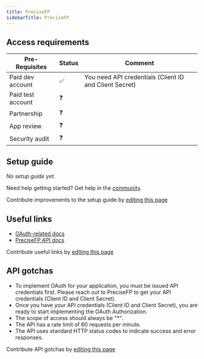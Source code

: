 ```yaml
---
title: PreciseFP
sidebarTitle: PreciseFP
---
```



<Overview />
<PreBuiltTooling />
<PreBuiltUseCases />

## Access requirements
| Pre-Requisites | Status | Comment|
| - | - | - |
| Paid dev account | ✅ | You need API credentials (Client ID and Client Secret) |
| Paid test account | ❓ |  |
| Partnership | ❓ | |
| App review | ❓ |  |
| Security audit | ❓ | |


## Setup guide

_No setup guide yet._

<Tip>Need help getting started? Get help in the [community](https://nango.dev/slack).</Tip>

<Note>Contribute improvements to the setup guide by [editing this page](https://github.com/nangohq/nango/tree/master/docs-v2/integrations/all/precisefp.mdx)</Note>


## Useful links

-   [OAuth-related docs](https://app.precisefp.com/oauth/authorize)
-   [PreciseFP API docs](https://documenter.getpostman.com/view/6125750/UyrDEFnd)

<Note>Contribute useful links by [editing this page](https://github.com/nangohq/nango/tree/master/docs-v2/integrations/all/precisefp.mdx)</Note>

## API gotchas
-   To implement OAuth for your application, you must be issued API credentials first. Please reach out to PreciseFP to get your API credentials (Client ID and Client Secret).
-   Once you have your API credentials (Client ID and Client Secret), you are ready to start implementing the OAuth Authorization.
-   The scope of access should always be "*".
-   The API has a rate limit of 60 requests per minute.
-   The API uses standard HTTP status codes to indicate success and error responses.

<Note>Contribute API gotchas by [editing this page](https://github.com/nangohq/nango/tree/master/docs-v2/integrations/all/precisefp.mdx)</Note>